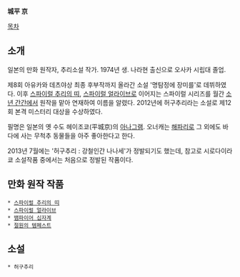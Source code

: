 '''城平 京'''

[[목차]]

== 소개 ==
일본의 만화 원작자, 추리소설 작가. 1974년 생. 나라현 출신으로 오사카 시립대 졸업. 

제8회 아유카와 데츠야상 최종 후부작까지 올라간 소설 '명탐정에 장미를'로 데뷔하였다. 이후 [[스파이럴 추리의 띠]], [[스파이럴 얼라이브]]로 이어지는 스파이럴 시리즈를 월간 [[소년 간간]]에서 원작을 맡아 연재하여 이름을 알렸다. 2012년에 허구추리라는 소설로 제12회 본격 미스터리 대상을 수상하였다.

필명은 일본의 옛 수도 헤이조쿄(平城京)의 [[아나그램]]. 오너캐는 [[해파리]]로 그 외에도 바다에 사는 무척추 동물들을 아주 좋아한다고 한다.

2013년 7월에는 '허구추리 : 강철인간 나나세'가 정발되기도 했는데, 참고로 시로다이라 쿄 소설작품 중에서는 처음으로 정발된 작품이다.

== 만화 원작 작품 ==
 * [[스파이럴 추리의 띠]]
 * [[스파이럴 얼라이브]]
 * [[뱀파이어 십자계]]
 * [[절원의 템페스트]]

== 소설 ==
 * 허구추리 
